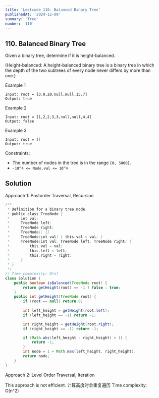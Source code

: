 ```yaml
---
title: 'Leetcode 110. Balanced Binary Tree'
publishedAt: '2024-12-09'
summary: 'Tree'
number: '110'
---
```


## 110. Balanced Binary Tree

Given a binary tree, determine if it is height-balanced.

(Height-balanced: A height-balanced binary tree is a binary tree in which the depth of the two subtrees of every node never differs by more than one.)


Example 1
`````
Input: root = [3,9,20,null,null,15,7]
Output: true
`````

Example 2
`````
Input: root = [1,2,2,3,3,null,null,4,4]
Output: false
`````

Example 3
`````
Input: root = []
Output: true
`````


Constraints:

- The number of nodes in the tree is in the range `[0, 5000]`.
- `-10^4 <= Node.val <= 10^4`


## Solution
Approach 1: Postorder Traversal, Recursion
````JAVA
/**
 * Definition for a binary tree node.
 * public class TreeNode {
 *     int val;
 *     TreeNode left;
 *     TreeNode right;
 *     TreeNode() {}
 *     TreeNode(int val) { this.val = val; }
 *     TreeNode(int val, TreeNode left, TreeNode right) {
 *         this.val = val;
 *         this.left = left;
 *         this.right = right;
 *     }
 * }
 */
// Time complexity: O(n)
class Solution {
    public boolean isBalanced(TreeNode root) {
        return getHeight(root) == -1 ? false : true;
    }
    public int getHeight(TreeNode root) {
        if (root == null) return 0;
        
        int left_height = getHeight(root.left);
        if (left_height == -1) return -1;

        int right_height = getHeight(root.right);
        if (right_height == -1) return -1;

        if (Math.abs(left_height - right_height) > 1) {
            return -1;
        }
        int node = 1 + Math.max(left_height, right_height);
        return node;
    }
}
````

Approach 2: Level Order Traversal, Iteration

This approach is not efficient. 计算高度时会重复遍历
Time complexity: O(n^2)